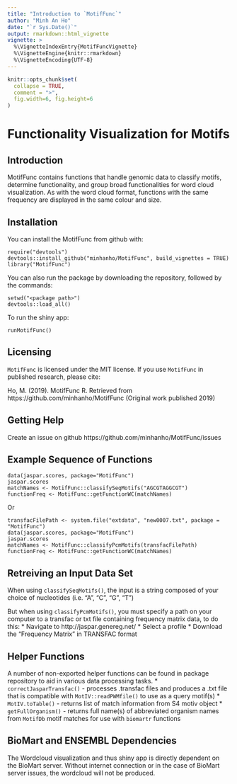 ```yaml
---
title: "Introduction to `MotifFunc`"
author: "Minh An Ho"
date: "`r Sys.Date()`"
output: rmarkdown::html_vignette
vignette: >
  %\VignetteIndexEntry{MotifFuncVignette}
  %\VignetteEngine{knitr::rmarkdown}
  %\VignetteEncoding{UTF-8}
---
```


```r
knitr::opts_chunk$set(
  collapse = TRUE,
  comment = ">",
  fig.width=6, fig.height=6
)
```

# Functionality Visualization for Motifs

## Introduction

MotifFunc contains functions that handle genomic data to classify motifs, determine functionality, and group broad functionalities for word cloud visualization. As with the word cloud format, functions with the same frequency are displayed in the same colour and size.

## Installation

You can install the MotifFunc from github with:

``` 
require("devtools")
devtools::install_github("minhanho/MotifFunc", build_vignettes = TRUE)
library("MotifFunc")
```

You can also run the package by downloading the repository, followed by the commands:
``` 
setwd("<package path>")
devtools::load_all()
``` 

To run the shiny app:

``` 
runMotifFunc()
``` 

## Licensing 
`MotifFunc` is licensed under the MIT license. If you use `MotifFunc` in published research, please cite:

Ho, M. (2019). MotifFunc R. Retrieved from https://github.com/minhanho/MotifFunc (Original work published 2019)

## Getting Help
Create an issue on github https://github.com/minhanho/MotifFunc/issues


## Example Sequence of Functions
```
data(jaspar.scores, package="MotifFunc")
jaspar.scores
matchNames <- MotifFunc::classifySeqMotifs("AGCGTAGGCGT")
functionFreq <- MotifFunc::getFunctionWC(matchNames)
```
Or

```
transfacFilePath <- system.file("extdata", "new0007.txt", package = "MotifFunc")
data(jaspar.scores, package="MotifFunc")
jaspar.scores
matchNames <- MotifFunc::classifyPcmMotifs(transfacFilePath)
functionFreq <- MotifFunc::getFunctionWC(matchNames)
```

## Retreiving an Input Data Set
When using `classifySeqMotifs()`, the input is a string composed of your choice of nucleotides (i.e. "A", "C", "G", "T")

But when using `classifyPcmMotifs()`, you must specify a path on your computer to a transfac or txt file containing frequency matrix data, to do this:
* Navigate to http://jaspar.genereg.net/
* Select a profile
* Download the "Frequency Matrix" in TRANSFAC format

## Helper Functions
A number of non-exported helper functions can be found in package repository to aid in various data processing tasks.
* `correctJasparTransfac()` - processes .transfac files and produces a .txt file that is compatible with `MotIV::readPWMfile()` to use as a query motif(s)
* `MotIV.toTable()` - returns list of match information from S4 motiv object
* `getFullOrganism()` - returns full name(s) of abbreviated organism names from `MotifDb` motif matches for use with `biomartr` functions

## BioMart and ENSEMBL Dependencies

The Wordcloud visualization and thus shiny app is directly dependent on the BioMart server. Without internet connection or in the case of BioMart server issues, the wordcloud will not be produced.
